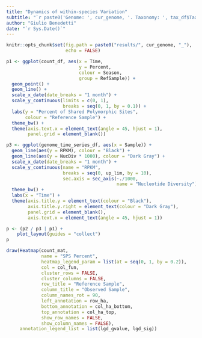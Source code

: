 ```yaml
---
title: "Dynamics of within-species Variation"
subtitle: "`r paste0('Genome: ', cur_genome, '. Taxonomy: ', tax_df$Tax)`"
author: "Giulio Benedetti"
date: "`r Sys.Date()`"
---
```


```r
knitr::opts_chunk$set(fig.path = paste0("results/", cur_genome, "_"),
                      echo = FALSE)
```

```r
p1 <- ggplot(count_df, aes(x = Time,
                           y = Percent,
                           colour = Season,
                           group = RefSample)) +
  geom_point() +
  geom_line() +
  scale_x_date(date_breaks = "1 month") +
  scale_y_continuous(limits = c(0, 1),
                     breaks = seq(0, 1, by = 0.1)) +
  labs(y = "Percent of Shared Polymorphic Sites",
       colour = "Reference Sample") +
  theme_bw() +
  theme(axis.text.x = element_text(angle = 45, hjust = 1),
        panel.grid = element_blank())
```

```r
p3 <- ggplot(genome_time_series_df, aes(x = Sample)) +
  geom_line(aes(y = RPKM), colour = "Black") +
  geom_line(aes(y = NucDiv * 1000), colour = "Dark Gray") +
  scale_x_date(date_breaks = "1 month") +
  scale_y_continuous(name = "RPKM",
                     breaks = seq(0, up_lim, by = 10),
                     sec.axis = sec_axis(~./1000,
                                         name = "Nucleotide Diversity")) +
  theme_bw() +
  labs(x = "Time") +
  theme(axis.title.y = element_text(colour = "Black"),
        axis.title.y.right = element_text(colour = "Dark Gray"),
        panel.grid = element_blank(),
        axis.text.x = element_text(angle = 45, hjust = 1))
```

```r
p <- (p2 / p3 | p1) +
    plot_layout(guides = "collect")
p
```

```r
draw(Heatmap(count_mat,
             name = "SPS Percent",
             heatmap_legend_param = list(at = seq(0, 1, by = 0.2)),
             col = col_fun,
             cluster_rows = FALSE,
             cluster_columns = FALSE,
             row_title = "Reference Sample",
             column_title = "Observed Sample",
             column_names_rot = 90,
             left_annotation = row_ha,
             bottom_annotation = col_ha_bottom,
             top_annotation = col_ha_top,
             show_row_names = FALSE,
             show_column_names = FALSE),
     annotation_legend_list = list(lgd_gvalue, lgd_sig))
```
